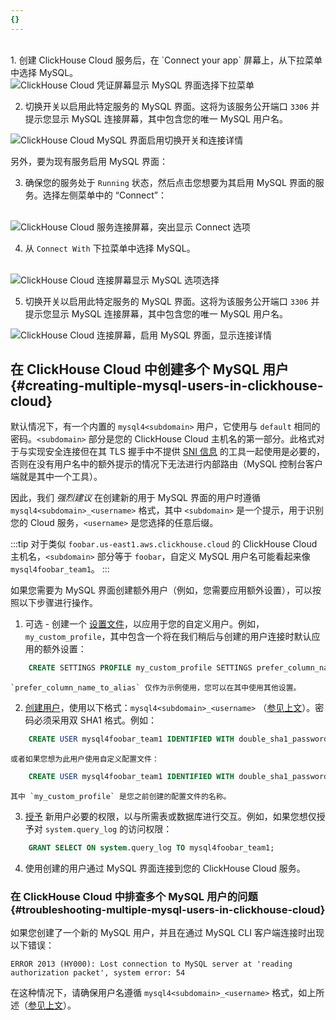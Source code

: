 ```yaml
---
{}
---
```



<br/>
1. 创建 ClickHouse Cloud 服务后，在 `Connect your app` 屏幕上，从下拉菜单中选择 MySQL。
<br/>

<Image size="md" img={mysql_1} alt="ClickHouse Cloud 凭证屏幕显示 MySQL 界面选择下拉菜单" border />


2. 切换开关以启用此特定服务的 MySQL 界面。这将为该服务公开端口 `3306` 并提示您显示 MySQL 连接屏幕，其中包含您的唯一 MySQL 用户名。

<Image size="md" img={mysql_2} alt="ClickHouse Cloud MySQL 界面启用切换开关和连接详情" border />
<br/>

另外，要为现有服务启用 MySQL 界面：

3. 确保您的服务处于 `Running` 状态，然后点击您想要为其启用 MySQL 界面的服务。选择左侧菜单中的 “Connect”：

<br/>
<Image size="md" img={mysql_3} alt="ClickHouse Cloud 服务连接屏幕，突出显示 Connect 选项" border />
<br/>


4. 从 `Connect With` 下拉菜单中选择 MySQL。

<br/>
<Image size="md" img={mysql_4} alt="ClickHouse Cloud 连接屏幕显示 MySQL 选项选择" border />
<br/>

5. 切换开关以启用此特定服务的 MySQL 界面。这将为该服务公开端口 `3306` 并提示您显示 MySQL 连接屏幕，其中包含您的唯一 MySQL 用户名。

<Image size="md" img={mysql_5} alt="ClickHouse Cloud 连接屏幕，启用 MySQL 界面，显示连接详情" border />

## 在 ClickHouse Cloud 中创建多个 MySQL 用户 {#creating-multiple-mysql-users-in-clickhouse-cloud}

默认情况下，有一个内置的 `mysql4<subdomain>` 用户，它使用与 `default` 相同的密码。`<subdomain>` 部分是您的 ClickHouse Cloud 主机名的第一部分。此格式对于与实现安全连接但在其 TLS 握手中不提供 [SNI 信息](https://www.cloudflare.com/learning/ssl/what-is-sni) 的工具一起使用是必要的，否则在没有用户名中的额外提示的情况下无法进行内部路由（MySQL 控制台客户端就是其中一个工具）。

因此，我们 _强烈建议_ 在创建新的用于 MySQL 界面的用户时遵循 `mysql4<subdomain>_<username>` 格式，其中 `<subdomain>` 是一个提示，用于识别您的 Cloud 服务，`<username>` 是您选择的任意后缀。

:::tip
对于类似 `foobar.us-east1.aws.clickhouse.cloud` 的 ClickHouse Cloud 主机名，`<subdomain>` 部分等于 `foobar`，自定义 MySQL 用户名可能看起来像 `mysql4foobar_team1`。
:::

如果您需要为 MySQL 界面创建额外用户（例如，您需要应用额外设置），可以按照以下步骤进行操作。

1. 可选 - 创建一个 [设置文件](/sql-reference/statements/create/settings-profile)，以应用于您的自定义用户。例如，`my_custom_profile`，其中包含一个将在我们稍后与创建的用户连接时默认应用的额外设置：

```sql
    CREATE SETTINGS PROFILE my_custom_profile SETTINGS prefer_column_name_to_alias=1;
```

    `prefer_column_name_to_alias` 仅作为示例使用，您可以在其中使用其他设置。
2. [创建用户](/sql-reference/statements/create/user)，使用以下格式：`mysql4<subdomain>_<username>` （[参见上文](#creating-multiple-mysql-users-in-clickhouse-cloud)）。密码必须采用双 SHA1 格式。例如：

```sql
    CREATE USER mysql4foobar_team1 IDENTIFIED WITH double_sha1_password BY 'YourPassword42$';
```

    或者如果您想为此用户使用自定义配置文件：

```sql
    CREATE USER mysql4foobar_team1 IDENTIFIED WITH double_sha1_password BY 'YourPassword42$' SETTINGS PROFILE 'my_custom_profile';
```

    其中 `my_custom_profile` 是您之前创建的配置文件的名称。
3. [授予](/sql-reference/statements/grant) 新用户必要的权限，以与所需表或数据库进行交互。例如，如果您想仅授予对 `system.query_log` 的访问权限：

```sql
    GRANT SELECT ON system.query_log TO mysql4foobar_team1;
```

4. 使用创建的用户通过 MySQL 界面连接到您的 ClickHouse Cloud 服务。

### 在 ClickHouse Cloud 中排查多个 MySQL 用户的问题 {#troubleshooting-multiple-mysql-users-in-clickhouse-cloud}

如果您创建了一个新的 MySQL 用户，并且在通过 MySQL CLI 客户端连接时出现以下错误：

```
ERROR 2013 (HY000): Lost connection to MySQL server at 'reading authorization packet', system error: 54
```

在这种情况下，请确保用户名遵循 `mysql4<subdomain>_<username>` 格式，如上所述（[参见上文](#creating-multiple-mysql-users-in-clickhouse-cloud)）。
